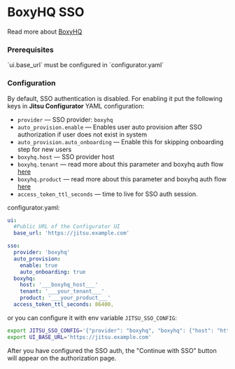 # BoxyHQ SSO

Read more about [BoxyHQ](https://boxyhq.com/)

### Prerequisites

<Hint>
`ui.base_url` must be configured in `configurator.yaml`
</Hint>

### Configuration

By default, SSO authentication is disabled. For enabling it put the following keys in **Jitsu Configurator** YAML configuration:

* `provider` — SSO provider: `boxyhq`
* `auto_provision.enable` — Enables user auto provision after SSO authorization if user does not exist in system
* `auto_provision.auto_onboarding` — Enable this for skipping onboarding step for new users
* `boxyhq.host` — SSO provider host
* `boxyhq.tenant` — read more about this parameter and boxyhq auth flow [here](https://boxyhq.com/docs/jackson/saml-flow#3-oauth-20-flow)
* `boxyhq.product` — read more about this parameter and boxyhq auth flow [here](https://boxyhq.com/docs/jackson/saml-flow#3-oauth-20-flow)
* `access_token_ttl_seconds` — time to live for SSO auth session.

configurator.yaml:
```yaml
ui:
  #Public URL of the Configurator UI
  base_url: 'https://jitsu.example.com'

sso:
  provider: 'boxyhq'
  auto_provision:
    enable: true
    auto_onboarding: true
  boxyhq:
    host: '___boxyhq_host___'
    tenant: '___your_tenant___'
    product: '___your_product___'
  access_token_ttl_seconds: 86400,
```

or you can configure it with env variable `JITSU_SSO_CONFIG`:

```bash
export JITSU_SSO_CONFIG='{"provider": "boxyhq", "boxyhq": {"host": "https://boxyhq.com", "tenant": "boxyhq.com", "product": "jitsu"}, "access_token_ttl_seconds": 86400, "auto_provision": {"enable": true, "auto_onboarding": true}}'
export UI_BASE_URL='https://jitsu.example.com'
```

After you have configured the SSO auth, the "Continue with SSO" button will appear on the authorization page.